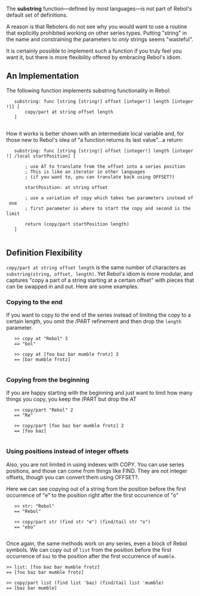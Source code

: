 The '''substring''' function&mdash;defined by most languages&mdash;is not part of Rebol's default set of definitions.

A reason is that Rebolers do not see why you would want to use a routine that explicitly prohibited working on other series types.  Putting "string" in the name and constraining the parameters to ''only'' strings seems "wasteful".

It is certainly possible to implement such a function if you truly feel you want it, but there is more flexibility offered by embracing Rebol's idiom.

== An Implementation ==

The following function implements substring functionality in Rebol:

    substring: func [string [string!] offset [integer!] length [integer!]] [
        copy/part at string offset length
    ]
    

How it works is better shown with an intermediate local variable and, for those new to Rebol's idea of "a function returns its last value"...a return:

    substring: func [string [string!] offset [integer!] length [integer!] /local startPosition] [

        ; use AT to translate from the offset into a series position 
        ; This is like an iterator in other languages
        ; (if you want to, you can translate back using OFFSET?)

        startPosition: at string offset 

        ; use a variation of copy which takes two parameters instead of one
        ; first parameter is where to start the copy and second is the limit

        return (copy/part startPosition length)
    ]
    

== Definition Flexibility ==

<tt>copy/part at string offset length</tt> is the same number of characters as <tt>substring(string, offset, length)</tt>.  Yet Rebol's idiom is more modular, and captures "copy a part of a string starting at a certain offset" with pieces that can be swapped in and out.  Here are some examples.

=== Copying to the end ===

If you want to copy to the end of the series instead of limiting the copy to a certain length, you omit the /PART refinement and then drop the <tt>length</tt> parameter.

    >> copy at "Rebol" 3
    == "bol"

    >> copy at [foo baz bar mumble frotz] 3
    == [bar mumble frotz]
    

=== Copying from the beginning ===

If you are happy starting with the beginning and just want to limit how many things you copy, you keep the /PART but drop the AT

    >> copy/part "Rebol" 2
    == "Re"

    >> copy/part [foo baz bar mumble frotz] 2
    == [foo baz]
    

=== Using positions instead of integer offsets ===

Also, you are not limited in using indexes with COPY.  You can use series positions, and those can come from things like FIND.  They are not integer offsets, though you can convert them using OFFSET?.

Here we can see copying out of a string from the position before the first occurrence of "e" to the position right after the first occurrence of "o"

    >> str: "Rebol"
    == "Rebol"

    >> copy/part str (find str "e") (find/tail str "o")
    == "ebo"
    

Once again, the same methods work on any series, even a block of Rebol symbols.  We can copy out of <tt>list</tt> from the position before the first occurrence of <tt>baz</tt> to the position after the first occurrence of <tt>mumble</tt>.

<pre>
>> list: [foo baz bar mumble frotz]
== [foo baz bar mumble frotz]

>> copy/part list (find list 'baz) (find/tail list 'mumble)
== [baz bar mumble]
</pre>